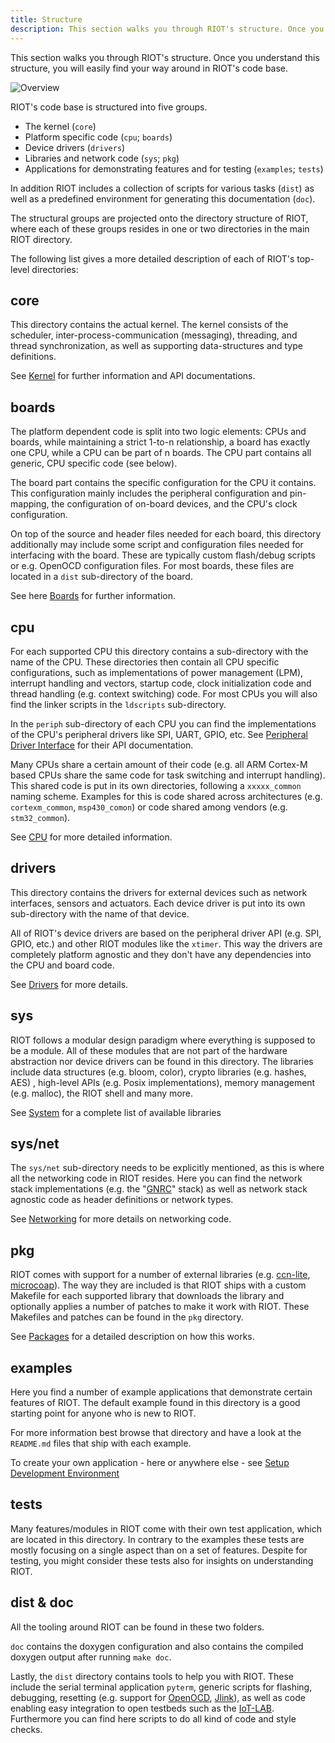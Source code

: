 ```yaml
---
title: Structure
description: This section walks you through RIOT's structure. Once you understand this structure, you will easily find your way around in RIOT's code base.
---
```


This section walks you through RIOT's structure. Once you understand this
structure, you will easily find your way around in RIOT's code base.

![Overview](../img/riot-structure.svg)

RIOT's code base is structured into five groups.

 - The kernel (`core`)
 - Platform specific code (`cpu`; `boards`)
 - Device drivers (`drivers`)
 - Libraries and network code (`sys`; `pkg`)
 - Applications for demonstrating features and for testing (`examples`;
   `tests`)

In addition RIOT includes a collection of scripts for various tasks (`dist`) as
well as a predefined environment for generating this documentation (`doc`).

The structural groups are projected onto the directory structure of RIOT, where
each of these groups resides in one or two directories in the main RIOT
directory.

The following list gives a more detailed description of each of RIOT's
top-level directories:

core
----
This directory contains the actual kernel. The kernel consists of the scheduler,
inter-process-communication (messaging), threading, and thread
synchronization, as well as supporting data-structures and type definitions.

See [Kernel](https://doc.riot-os.org/group__core.html) for further information and API documentations.

boards
------
The platform dependent code is split into two logic elements: CPUs and boards,
while maintaining a strict 1-to-n relationship, a board has exactly one CPU,
while a CPU can be part of n boards. The CPU part contains all generic, CPU
specific code (see below).

The board part contains the specific configuration for the CPU it contains.
This configuration mainly includes the peripheral configuration and
pin-mapping, the configuration of on-board devices, and the CPU's clock
configuration.

On top of the source and header files needed for each board, this directory
additionally may include some script and configuration files needed for
interfacing with the board. These are typically custom flash/debug scripts or
e.g. OpenOCD configuration files. For most boards, these files are located in a
`dist` sub-directory of the board.

See here [Boards](https://doc.riot-os.org/group__boards.html) for further information.

cpu
---
For each supported CPU this directory contains a sub-directory with the name of
the CPU. These directories then contain all CPU specific configurations, such
as implementations of power management (LPM), interrupt handling and vectors,
startup code, clock initialization code and thread handling (e.g. context
switching) code. For most CPUs you will also find the linker scripts in the
`ldscripts` sub-directory.

In the `periph` sub-directory of each CPU you can find the implementations of
the CPU's peripheral drivers like SPI, UART, GPIO, etc.  See [Peripheral Driver Interface](https://doc.riot-os.org/group__drivers__periph.html)
for their API documentation.

Many CPUs share a certain amount of their code (e.g. all ARM Cortex-M based
CPUs share the same code for task switching and interrupt handling). This
shared code is put in its own directories, following a `xxxxx_common` naming
scheme. Examples for this is code shared across architectures (e.g.
`cortexm_common`, `msp430_comon`) or code shared among vendors (e.g.
`stm32_common`).

See [CPU](https://guide.riot-os.org/build-system/build_system_basics/#cpucpu_model) for more detailed information.

drivers
-------
This directory contains the drivers for external devices such as network
interfaces, sensors and actuators. Each device driver is put into its own
sub-directory with the name of that device.

All of RIOT's device drivers are based on the peripheral driver API (e.g. SPI,
GPIO, etc.) and other RIOT modules like the `xtimer`. This way the drivers are
completely platform agnostic and they don't have any dependencies into the CPU
and board code.

See [Drivers](https://doc.riot-os.org/group__drivers.html) for more details.

sys
---
RIOT follows a modular design paradigm where everything is supposed to
be a module. All of these modules that are not part of the hardware abstraction
nor device drivers can be found in this directory. The libraries include data
structures (e.g. bloom, color), crypto libraries (e.g. hashes, AES) ,
high-level APIs (e.g. Posix implementations), memory management (e.g. malloc),
the RIOT shell and many more.

See [System](https://doc.riot-os.org/group__sys.html) for a complete list of available libraries

sys/net
-------
The `sys/net` sub-directory needs to be explicitly mentioned, as this is where
all the networking code in RIOT resides. Here you can find the network stack
implementations (e.g. the "[GNRC](https://doc.riot-os.org/group__net__gnrc.html)" stack) as well as network stack agnostic code as
header definitions or network types.

See [Networking](https://doc.riot-os.org/group__net.html) for more details on networking code.

pkg
---
RIOT comes with support for a number of external libraries (e.g.
[ccn-lite](https://github.com/cn-uofbasel/ccn-lite),
[microcoap](https://github.com/1248/microcoap)). The way they are included is
that RIOT ships with a custom Makefile for each supported library that
downloads the library and optionally applies a number of patches to make it
work with RIOT. These Makefiles and patches can be found in the `pkg`
directory.

See [Packages](https://doc.riot-os.org/group__pkg.html) for a detailed description on how this works.

examples
--------
Here you find a number of example applications that demonstrate certain
features of RIOT. The default example found in this directory is a good
starting point for anyone who is new to RIOT.

For more information best browse that directory and have a look at the
`README.md` files that ship with each example.

To create your own application - here or anywhere else - see [Setup Development Environment](https://guide.riot-os.org/getting-started/installing/)

tests
-----
Many features/modules in RIOT come with their own test application, which are
located in this directory. In contrary to the examples these tests are mostly
focusing on a single aspect than on a set of features. Despite for testing, you
might consider these tests also for insights on understanding RIOT.

dist & doc
----------
All the tooling around RIOT can be found in these two folders.

`doc` contains the doxygen configuration and also contains the compiled doxygen
output after running `make doc`.

Lastly, the `dist` directory contains tools to help you with RIOT. These
include
the serial terminal application `pyterm`, generic scripts for flashing,
debugging, resetting (e.g. support for [OpenOCD](http://openocd.org/),
[Jlink](https://www.segger.com/jlink_base.html)), as well as code enabling easy
integration to open testbeds such as the [IoT-LAB](https://www.iot-lab.info/).
Furthermore you can find here scripts to do all kind of code and style checks.
